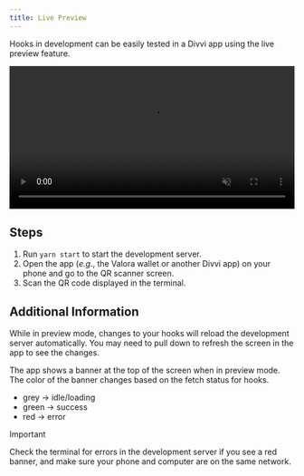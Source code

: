 ```yaml
---
title: Live Preview
---
```

Hooks in development can be easily tested in a Divvi app using the live preview feature.

<video controls muted playsInline width="100%">
  <source src="https://raw.githubusercontent.com/divvi-xyz/hooks/main/docs/assets/live-preview.mp4"/>
</video>

## Steps

1. Run `yarn start` to start the development server.
2. Open the app (_e.g._, the Valora wallet or another Divvi app) on your phone and go to the QR scanner screen.
3. Scan the QR code displayed in the terminal.

## Additional Information

While in preview mode, changes to your hooks will reload the development server automatically.
You may need to pull down to refresh the screen in the app to see the changes.

The app shows a banner at the top of the screen when in preview mode. The color of the banner changes based on the fetch status for hooks.

- grey -> idle/loading
- green -> success
- red -> error

> [!IMPORTANT]
> Check the terminal for errors in the development server if you see a red banner, and make sure your phone and computer are on the same network.



<EditPage editUrl="https://github.com/divvi-xyz/hooks/edit/main/docs/live-preview.md" />